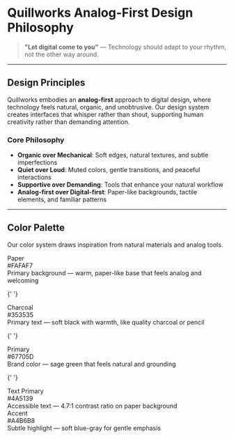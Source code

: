 
<Meta title="Documentation/Analog-First" />

# Quillworks Analog-First Design Philosophy

> **"Let digital come to you"** — Technology should adapt to your rhythm, not the other way around.

---

## Design Principles

Quillworks embodies an **analog-first** approach to digital design, where technology feels natural, organic, and unobtrusive. Our design system creates interfaces that whisper rather than shout, supporting human creativity rather than demanding attention.

### Core Philosophy

- **Organic over Mechanical**: Soft edges, natural textures, and subtle imperfections
- **Quiet over Loud**: Muted colors, gentle transitions, and peaceful interactions
- **Supportive over Demanding**: Tools that enhance your natural workflow
- **Analog-first over Digital-first**: Paper-like backgrounds, tactile elements, and familiar patterns

---

## Color Palette

Our color system draws inspiration from natural materials and analog tools.

<div style={{ display: 'grid', gridTemplateColumns: 'repeat(auto-fit, minmax(200px, 1fr))', gap: '1rem', margin: '2rem 0' }}>
  <div style={{ padding: '2rem', backgroundColor: '#FAFAF7', border: '1px solid #E4E5E2', borderRadius: '8px' }}>
    <div style={{ fontFamily: 'Merriweather, serif', fontSize: '1.125rem', fontWeight: '600', color: '#353535', marginBottom: '0.5rem' }}>Paper</div>
    <div style={{ fontFamily: 'Inter, sans-serif', fontSize: '0.875rem', color: '#4A5139', marginBottom: '1rem' }}>#FAFAF7</div>
    <div style={{ fontFamily: 'Inter, sans-serif', fontSize: '0.75rem', color: '#4A5568' }}>Primary background — warm, paper-like base that feels analog and welcoming</div>
  </div>

{' '}
<div
  style={{
    padding: '2rem',
    backgroundColor: '#353535',
    border: '1px solid #E4E5E2',
    borderRadius: '8px',
  }}
>
  <div
    style={{
      fontFamily: 'Merriweather, serif',
      fontSize: '1.125rem',
      fontWeight: '600',
      color: '#FAFAF7',
      marginBottom: '0.5rem',
    }}
  >
    Charcoal
  </div>
  <div
    style={{
      fontFamily: 'Inter, sans-serif',
      fontSize: '0.875rem',
      color: '#A4B6B8',
      marginBottom: '1rem',
    }}
  >
    #353535
  </div>
  <div
    style={{
      fontFamily: 'Inter, sans-serif',
      fontSize: '0.75rem',
      color: '#A4B6B8',
    }}
  >
    Primary text — soft black with warmth, like quality charcoal or pencil
  </div>
</div>

{' '}
<div
  style={{
    padding: '2rem',
    backgroundColor: '#67705D',
    border: '1px solid #E4E5E2',
    borderRadius: '8px',
  }}
>
  <div
    style={{
      fontFamily: 'Merriweather, serif',
      fontSize: '1.125rem',
      fontWeight: '600',
      color: '#FAFAF7',
      marginBottom: '0.5rem',
    }}
  >
    Primary
  </div>
  <div
    style={{
      fontFamily: 'Inter, sans-serif',
      fontSize: '0.875rem',
      color: '#FAFAF7',
      marginBottom: '1rem',
    }}
  >
    #67705D
  </div>
  <div
    style={{
      fontFamily: 'Inter, sans-serif',
      fontSize: '0.75rem',
      color: '#FAFAF7',
    }}
  >
    Brand color — sage green that feels natural and grounding
  </div>
</div>

{' '}
<div
  style={{
    padding: '2rem',
    backgroundColor: '#4A5139',
    border: '1px solid #E4E5E2',
    borderRadius: '8px',
  }}
>
  <div
    style={{
      fontFamily: 'Merriweather, serif',
      fontSize: '1.125rem',
      fontWeight: '600',
      color: '#FAFAF7',
      marginBottom: '0.5rem',
    }}
  >
    Text Primary
  </div>
  <div
    style={{
      fontFamily: 'Inter, sans-serif',
      fontSize: '0.875rem',
      color: '#FAFAF7',
      marginBottom: '1rem',
    }}
  >
    #4A5139
  </div>
  <div
    style={{
      fontFamily: 'Inter, sans-serif',
      fontSize: '0.75rem',
      color: '#FAFAF7',
    }}
  >
    Accessible text — 4.7:1 contrast ratio on paper background
  </div>
</div>

  <div style={{ padding: '2rem', backgroundColor: '#A4B6B8', border: '1px solid #E4E5E2', borderRadius: '8px' }}>
    <div style={{ fontFamily: 'Merriweather, serif', fontSize: '1.125rem', fontWeight: '600', color: '#353535', marginBottom: '0.5rem' }}>Accent</div>
    <div style={{ fontFamily: 'Inter, sans-serif', fontSize: '0.875rem', color: '#353535', marginBottom: '1rem' }}>#A4B6B8</div>
    <div style={{ fontFamily: 'Inter, sans-serif', fontSize: '0.75rem', color: '#353535' }}>Subtle highlight — soft blue-gray for gentle emphasis</div>
  </div>
</div>
